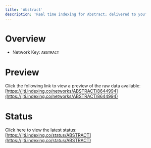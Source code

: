 ```yaml
---
title: 'Abstract'
description: 'Real time indexing for Abstract; delivered to you'
---
```


# Overview
- Network Key: `ABSTRACT`

# Preview
Click the following link to view a preview of the raw data available: [https://jiti.indexing.co/networks/ABSTRACT/8644994](https://jiti.indexing.co/networks/ABSTRACT/8644994)

# Status
Click here to view the latest status: [https://jiti.indexing.co/status/ABSTRACT](https://jiti.indexing.co/status/ABSTRACT)
